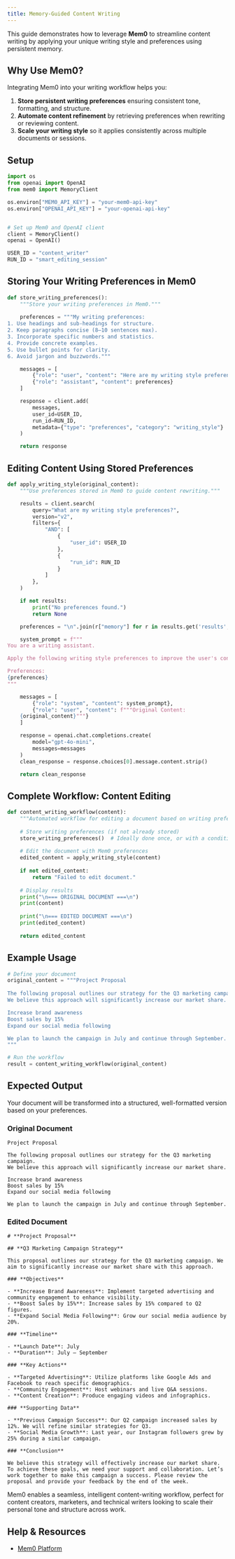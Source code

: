 ```yaml
---
title: Memory-Guided Content Writing
---
```

<Snippet file="security-compliance.mdx" />

This guide demonstrates how to leverage **Mem0** to streamline content writing by applying your unique writing style and preferences using persistent memory.

## Why Use Mem0?

Integrating Mem0 into your writing workflow helps you:

1. **Store persistent writing preferences** ensuring consistent tone, formatting, and structure.
2. **Automate content refinement** by retrieving preferences when rewriting or reviewing content.
3. **Scale your writing style** so it applies consistently across multiple documents or sessions.

## Setup

```python
import os
from openai import OpenAI
from mem0 import MemoryClient

os.environ["MEM0_API_KEY"] = "your-mem0-api-key"
os.environ["OPENAI_API_KEY"] = "your-openai-api-key"


# Set up Mem0 and OpenAI client
client = MemoryClient()
openai = OpenAI()

USER_ID = "content_writer"
RUN_ID = "smart_editing_session"
```

## **Storing Your Writing Preferences in Mem0**

```python
def store_writing_preferences():
    """Store your writing preferences in Mem0."""
    
    preferences = """My writing preferences:
1. Use headings and sub-headings for structure.
2. Keep paragraphs concise (8–10 sentences max).
3. Incorporate specific numbers and statistics.
4. Provide concrete examples.
5. Use bullet points for clarity.
6. Avoid jargon and buzzwords."""

    messages = [
        {"role": "user", "content": "Here are my writing style preferences."},
        {"role": "assistant", "content": preferences}
    ]

    response = client.add(
        messages,
        user_id=USER_ID,
        run_id=RUN_ID,
        metadata={"type": "preferences", "category": "writing_style"}
    )

    return response
```

## **Editing Content Using Stored Preferences**

```python
def apply_writing_style(original_content):
    """Use preferences stored in Mem0 to guide content rewriting."""

    results = client.search(
        query="What are my writing style preferences?",
        version="v2",
        filters={
            "AND": [
                {
                    "user_id": USER_ID
                },
                {
                    "run_id": RUN_ID
                }
            ]
        },
    )

    if not results:
        print("No preferences found.")
        return None

    preferences = "\n".join(r["memory"] for r in results.get('results', []))

    system_prompt = f"""
You are a writing assistant.

Apply the following writing style preferences to improve the user's content:

Preferences:
{preferences}
"""

    messages = [
        {"role": "system", "content": system_prompt},
        {"role": "user", "content": f"""Original Content:
    {original_content}"""}
    ]

    response = openai.chat.completions.create(
        model="gpt-4o-mini",
        messages=messages
    )
    clean_response = response.choices[0].message.content.strip()

    return clean_response
```

## **Complete Workflow: Content Editing**

```python
def content_writing_workflow(content):
    """Automated workflow for editing a document based on writing preferences."""
    
    # Store writing preferences (if not already stored)
    store_writing_preferences()  # Ideally done once, or with a conditional check
    
    # Edit the document with Mem0 preferences
    edited_content = apply_writing_style(content)
    
    if not edited_content:
        return "Failed to edit document."
    
    # Display results
    print("\n=== ORIGINAL DOCUMENT ===\n")
    print(content)
    
    print("\n=== EDITED DOCUMENT ===\n")
    print(edited_content)
    
    return edited_content
```

## **Example Usage**

```python
# Define your document
original_content = """Project Proposal
    
The following proposal outlines our strategy for the Q3 marketing campaign. 
We believe this approach will significantly increase our market share.

Increase brand awareness
Boost sales by 15%
Expand our social media following

We plan to launch the campaign in July and continue through September.
"""

# Run the workflow
result = content_writing_workflow(original_content)
```

## **Expected Output**

Your document will be transformed into a structured, well-formatted version based on your preferences.

### **Original Document**
```
Project Proposal
    
The following proposal outlines our strategy for the Q3 marketing campaign. 
We believe this approach will significantly increase our market share.

Increase brand awareness
Boost sales by 15%
Expand our social media following

We plan to launch the campaign in July and continue through September.
```

### **Edited Document**
```
# **Project Proposal**

## **Q3 Marketing Campaign Strategy**

This proposal outlines our strategy for the Q3 marketing campaign. We aim to significantly increase our market share with this approach.

### **Objectives**

- **Increase Brand Awareness**: Implement targeted advertising and community engagement to enhance visibility.
- **Boost Sales by 15%**: Increase sales by 15% compared to Q2 figures.
- **Expand Social Media Following**: Grow our social media audience by 20%.

### **Timeline**

- **Launch Date**: July
- **Duration**: July – September

### **Key Actions**

- **Targeted Advertising**: Utilize platforms like Google Ads and Facebook to reach specific demographics.
- **Community Engagement**: Host webinars and live Q&A sessions.
- **Content Creation**: Produce engaging videos and infographics.

### **Supporting Data**

- **Previous Campaign Success**: Our Q2 campaign increased sales by 12%. We will refine similar strategies for Q3.
- **Social Media Growth**: Last year, our Instagram followers grew by 25% during a similar campaign.

### **Conclusion**

We believe this strategy will effectively increase our market share. To achieve these goals, we need your support and collaboration. Let’s work together to make this campaign a success. Please review the proposal and provide your feedback by the end of the week.
```

Mem0 enables a seamless, intelligent content-writing workflow, perfect for content creators, marketers, and technical writers looking to scale their personal tone and structure across work.

## Help & Resources

- [Mem0 Platform](https://app.mem0.ai/)

<Snippet file="get-help.mdx" />